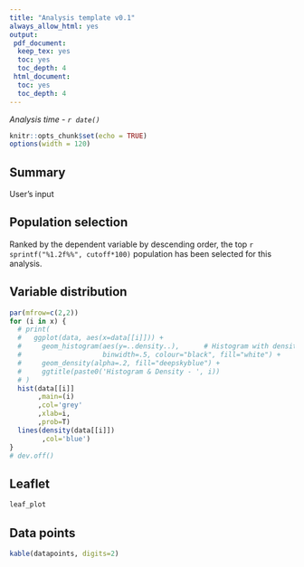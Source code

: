 ```yaml
---
title: "Analysis template v0.1"
always_allow_html: yes
output:
 pdf_document:
  keep_tex: yes
  toc: yes
  toc_depth: 4
 html_document:
  toc: yes
  toc_depth: 4
---
```


_Analysis time - `r date()`_  

```r
knitr::opts_chunk$set(echo = TRUE)
options(width = 120)
```

## Summary

User's input

## Population selection

Ranked by the dependent variable by descending order, the top `r sprintf("%1.2f%%", cutoff*100)` population has been selected for this analysis.  

## Variable distribution

```r
par(mfrow=c(2,2))
for (i in x) {
  # print(
  #   ggplot(data, aes(x=data[[i]])) + 
  #     geom_histogram(aes(y=..density..),      # Histogram with density instead of count on y-axis
  #                    binwidth=.5, colour="black", fill="white") +
  #     geom_density(alpha=.2, fill="deepskyblue") +
  #     ggtitle(paste0('Histogram & Density - ', i))
  # )
  hist(data[[i]] 
       ,main=(i)
       ,col='grey'
       ,xlab=i,
       ,prob=T)
  lines(density(data[[i]])
        ,col='blue')
}
# dev.off()
```

## Leaflet

```r
leaf_plot
```

## Data points

```r
kable(datapoints, digits=2)
```



